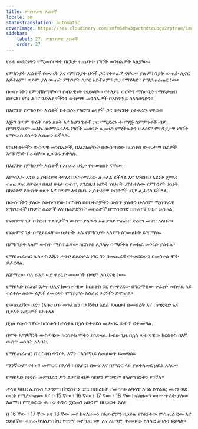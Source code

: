 ```yaml
---
title: ምክንያታዊ እኔነቶች
locale: am
statusTranslation: automatic
coverImage: https://res.cloudinary.com/xmfm6mhw3gwctndtcubgx2rptnae/image/upload/v1741354419/small_cover_la_gran_rebelion_28716e29d2.webp
sidebar:
    label: 27. ምክንያታዊ እኔነቶች
    order: 27
---
```

የራስ ወዳድነትን የሚመሰርቱት በርካታ ተጨባጭ ነገሮች መንስኤዎች አሏቸው።

የምክንያት እኔነቶች የውጤት እና የምክንያት ህጎች ጋር የተቆራኙ ናቸው። ያለ ምክንያት ውጤት ሊኖር አይችልም፣ ወይም ያለ ውጤት ምክንያት ሊኖር አይችልም፤ ይህ የማይካድ፣ የማይጠራጠር ነው።

በውስጣችን የምንሸከማቸውን ሰብአዊነት የጎደላቸው የተለያዩ ነገሮችን ማስወገድ የማይታሰብ ይሆናል፣ የስነ ልቦና ጉድለቶቻችንን ውስጣዊ መንስኤዎች በአስቸኳይ ካላስወገድን።

በእርግጥ የምክንያት እኔነቶች ከተወሰኑ የካርማ ዕዳዎች ጋር በቅርበት የተቆራኙ ናቸው።

እጅግ በጣም ጥልቅ የሆነ ጸጸት እና ከህግ ጌቶች ጋር የሚደረጉ ተዛማጅ ስምምነቶች ብቻ, በማንኛውም መልኩ ወደማይፈለጉ ነገሮች መወገድ ሊመሩን የሚችሉትን ሁሉንም ምክንያታዊ ነገሮች የማፍረስ ደስታን ሊሰጡን ይችላሉ.

የስህተቶቻችን ውስጣዊ መንስኤዎች, በእርግጠኝነት በውስጣዊው ክርስቶስ ውጤታማ ስራዎች አማካኝነት ከራሳቸው ሊወገዱ ይችላሉ.

በእርግጥ የምክንያት እኔነቶች በአስፈሪ ሁኔታ የተወሳሰቡ ናቸው።

ለምሳሌ፡- አንድ ኢሶቴሪያዊ ተማሪ በአስተማሪው ሊታለል ይችላል እና እንደዚህ አይነት ጀማሪ ተጠራጣሪ ይሆናል። በዚህ ሁኔታ ውስጥ, እንደዚህ አይነት ስህተት ያስከተለው የምክንያት እኔነት, በከፍተኛ የውስጥ ጸጸት እና በጣም ልዩ በሆኑ ኢሶቴሪያዊ ድርድሮች ብቻ ሊፈርስ ይችላል.

በውስጣችን ያለው የውስጣዊው ክርስቶስ በስህተቶቻችን ውስጥ ያሉትን ሁሉንም ሚስጥራዊ ምክንያቶች በንቃት ስራዎች እና በፈቃደኝነት መከራዎች በማስወገድ በከፍተኛ ሁኔታ ይሰራል.

የፍጽምና ጌታ በቅርብ ጥልቀታችን ውስጥ ያለውን አጠቃላይ የጠፈር ድራማ መኖር አለበት።

የፍጽምና ጌታ በሚያልፋቸው ስቃዮች ሁሉ የምክንያት አለምን ስንመለከት ይገርማል።

በምክንያት አለም ውስጥ ሚስጥራዊው ክርስቶስ ሊገለጽ በማይችል የመከራ መንገድ ያልፋል።

የማይጠራጠር ጲላጦስ እጁን ታጥቦ ይጸድቃል ነገር ግን በመጨረሻ የተወደደውን በመስቀል ሞት ይፈርዳል.

ለጀማሪው ባለ ራእይ ወደ ቀራኒዮ መውጣት በጣም አስደናቂ ነው።

የማይካድ የፀሐይ ንቃተ ህሊና ከውስጣዊው ክርስቶስ ጋር የተዋሃደው በግርማዊው ቀራኒዮ መስቀል ላይ ተሰቅሎ ለሰው ልጆች ለመረዳት የማይቻሉ አስፈሪ ሀረጎችን ይናገራል።

የመጨረሻው ሀረግ (አባቴ ሆይ መንፈሴን በእጆችህ አደራ እላለሁ) በመብረቅ እና በነጎድጓድ እና በታላቅ አደጋዎች ይከተላል.

በኋላ የውስጣዊው ክርስቶስ ከተሰቀለ በኋላ በተቀደሰ መቃብሩ ውስጥ ይቀመጣል.

በሞት አማካኝነት ውስጣዊው ክርስቶስ ሞትን ይገድላል. ከብዙ ጊዜ በኋላ ውስጣዊው ክርስቶስ በእኛ ውስጥ መነሳት አለበት.

የማይጠራጠር የክርስቶስ ትንሳኤ እኛን በአስቸኳይ ለመለወጥ ይመጣል።

ማንኛውም የተነሣ መምህር በእሳት፣ በአየር፣ በውሃ እና በምድር ላይ ያልተለመደ ኃይል አለው።

የማይካድ የተነሱ መምህራን ሥነ ልቦናዊ ብቻ ሳይሆን ሥጋዊም ዘላለማዊነትን ያገኛሉ።

ታላቁ ካቢር ኢየሱስ አሁንም በቅድስት ምድር በነበረበት ተመሳሳይ አካላዊ አካል ይኖራል; መሪን ወደ ወርቅ የሚለውጠው እና በ 15 ኛው ፣ 16 ኛው ፣ 17 ኛው ፣ 18 ኛው ክፍለዘመን ወዘተ ጥራት ያለው አልማዝ የሚሰራው ቆጠራ ቅዱስ ጀርመን አሁንም በህይወት አለ።

በ 16 ኛው ፣ 17 ኛው እና 18 ኛው መቶ ክፍለዘመን በአውሮፓን በኃይሉ ያስደነቀው ምስጢራዊው እና ኃይለኛው ቆጠራ ካግሊዮስትሮ የተነሣ መምህር ነው እና አሁንም ተመሳሳይ አካላዊ አካሉን ይይዛል።


